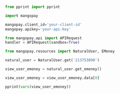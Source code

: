   
```python Python  

from pprint import pprint

import mangopay

mangopay.client_id='your-client-id'
mangopay.apikey='your-api-key'

from mangopay.api import APIRequest
handler = APIRequest(sandbox=True)

from mangopay.resources import NaturalUser, EMoney

natural_user = NaturalUser.get('213753890')

view_user_emoney = natural_user.get_emoney()

view_user_emoney = view_user_emoney.data[0]

pprint(vars(view_user_emoney))  
```